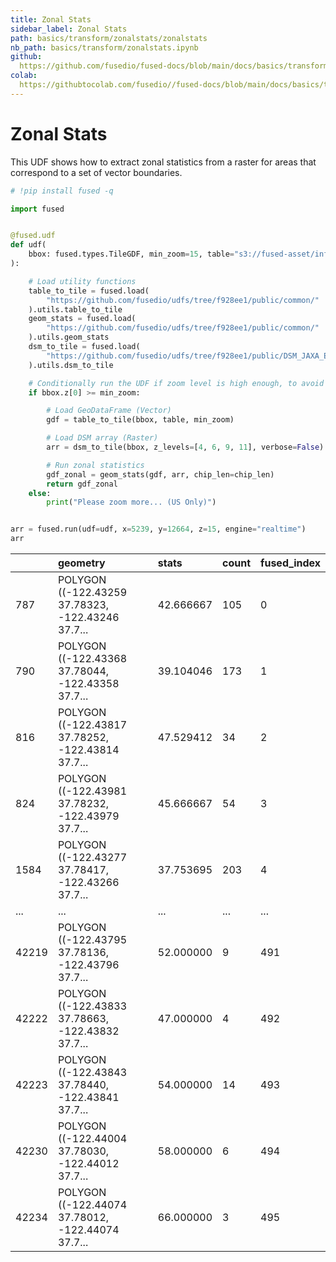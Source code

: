 ```yaml
---
title: Zonal Stats
sidebar_label: Zonal Stats
path: basics/transform/zonalstats/zonalstats
nb_path: basics/transform/zonalstats.ipynb
github: 
  https://github.com/fusedio/fused-docs/blob/main/docs/basics/transform/zonalstats.ipynb
colab: 
  https://githubtocolab.com/fusedio//fused-docs/blob/main/docs/basics/transform/zonalstats.ipynb
---
```



<LinkButtons
  githubUrl="https://github.com/fusedio/fused-docs/blob/main/docs/basics/transform/zonalstats.ipynb"
  colabUrl="https://githubtocolab.com/fusedio//fused-docs/blob/main/docs/basics/transform/zonalstats.ipynb"
/>

# Zonal Stats

This UDF shows how to extract zonal statistics from a raster for areas that correspond
to a set of vector boundaries.

```python
# !pip install fused -q
```

```python
import fused


@fused.udf
def udf(
    bbox: fused.types.TileGDF, min_zoom=15, table="s3://fused-asset/infra/building_msft_us/", chip_len=256
):

    # Load utility functions
    table_to_tile = fused.load(
        "https://github.com/fusedio/udfs/tree/f928ee1/public/common/"
    ).utils.table_to_tile
    geom_stats = fused.load(
        "https://github.com/fusedio/udfs/tree/f928ee1/public/common/"
    ).utils.geom_stats
    dsm_to_tile = fused.load(
        "https://github.com/fusedio/udfs/tree/f928ee1/public/DSM_JAXA_Example"
    ).utils.dsm_to_tile

    # Conditionally run the UDF if zoom level is high enough, to avoid blowing up the memory
    if bbox.z[0] >= min_zoom:

        # Load GeoDataFrame (Vector)
        gdf = table_to_tile(bbox, table, min_zoom)

        # Load DSM array (Raster)
        arr = dsm_to_tile(bbox, z_levels=[4, 6, 9, 11], verbose=False)

        # Run zonal statistics
        gdf_zonal = geom_stats(gdf, arr, chip_len=chip_len)
        return gdf_zonal
    else:
        print("Please zoom more... (US Only)")


arr = fused.run(udf=udf, x=5239, y=12664, z=15, engine="realtime")
arr
```


|       | geometry                                          | stats     | count   | fused_index   |
|:------|:--------------------------------------------------|:----------|:--------|:--------------|
| 787   | POLYGON ((-122.43259 37.78323, -122.43246 37.7... | 42.666667 | 105     | 0             |
| 790   | POLYGON ((-122.43368 37.78044, -122.43358 37.7... | 39.104046 | 173     | 1             |
| 816   | POLYGON ((-122.43817 37.78252, -122.43814 37.7... | 47.529412 | 34      | 2             |
| 824   | POLYGON ((-122.43981 37.78232, -122.43979 37.7... | 45.666667 | 54      | 3             |
| 1584  | POLYGON ((-122.43277 37.78417, -122.43266 37.7... | 37.753695 | 203     | 4             |
| ...   | ...                                               | ...       | ...     | ...           |
| 42219 | POLYGON ((-122.43795 37.78136, -122.43796 37.7... | 52.000000 | 9       | 491           |
| 42222 | POLYGON ((-122.43833 37.78663, -122.43832 37.7... | 47.000000 | 4       | 492           |
| 42223 | POLYGON ((-122.43843 37.78440, -122.43841 37.7... | 54.000000 | 14      | 493           |
| 42230 | POLYGON ((-122.44004 37.78030, -122.44012 37.7... | 58.000000 | 6       | 494           |
| 42234 | POLYGON ((-122.44074 37.78012, -122.44074 37.7... | 66.000000 | 3       | 495           |

```python

```

